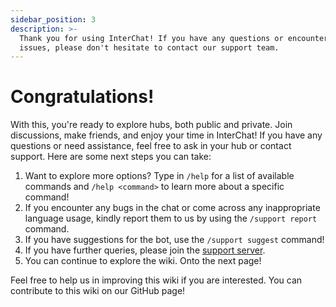 ```yaml
---
sidebar_position: 3
description: >-
  Thank you for using InterChat! If you have any questions or encounter any
  issues, please don't hesitate to contact our support team.
---
```


# Congratulations!

With this, you're ready to explore hubs, both public and private. Join discussions, make friends, and enjoy your time in InterChat! If you have any questions or need assistance, feel free to ask in your hub or contact support. Here are some next steps you can take:

1. Want to explore more options? Type in `/help` for a list of available commands and `/help <command>` to learn more about a specific command!
2. If you encounter any bugs in the chat or come across any inappropriate language usage, kindly report them to us by using the `/support report` command.
3. If you have suggestions for the bot, use the `/support suggest` command!
4. If you have further queries, please join the [support server](https://discord.gg/8NzFveeWTQ).
5. You can continue to explore the wiki. Onto the next page!

Feel free to help us in improving this wiki if you are interested. You can contribute to this wiki on our GitHub page!
